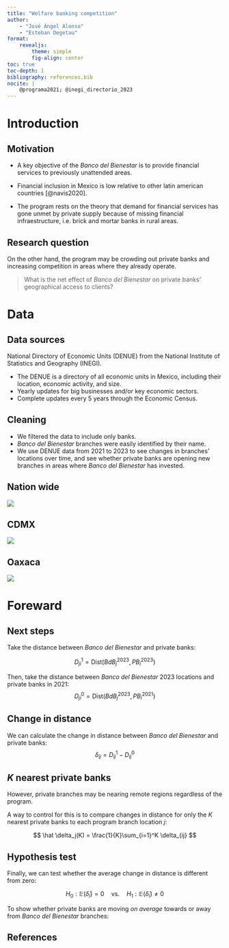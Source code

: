 ```yaml
---
title: "Welfare banking competition"
author:
    - "José Ángel Alonso"
    - "Esteban Degetau"
format: 
    revealjs:
        theme: simple
        fig-align: center
toc: true
toc-depth: 1
bibliography: references.bib
nocite: |
    @programa2021; @inegi_directorio_2023
---
```


# Introduction

## Motivation

-   A key objective of the *Banco del Bienestar* is to provide financial services to previously unattended areas.

-   Financial inclusion in Mexico is low relative to other latin american countries [@navis2020].

-   The program rests on the theory that demand for financial services has gone unmet by private supply because of missing financial infraestructure, i.e. brick and mortar banks in rural areas.

## Research question

On the other hand, the program may be crowding out private banks and increasing competition in areas where they already operate.

> What is the net effect of *Banco del Bienestar* on private banks' geographical access to clients?

# Data

## Data sources

National Directory of Economic Units (DENUE) from the National Institute of Statistics and Geography (INEGI).

-  The DENUE is a directory of all economic units in Mexico, including their location, economic activity, and size.
- Yearly updates for big businesses and/or key economic sectors.
- Complete updates every 5 years through the Economic Census.


## Cleaning

- We filtered the data to include only banks.
- *Banco del Bienestar* branches were easily identified by their name.
- We use DENUE data from 2021 to 2023 to see changes in branches' locations over time, and see whether private banks are opening new branches in areas where *Banco del Bienestar* has invested.

## Nation wide

![](figures/MXT.png){fig-align="center"}

## CDMX

![](figures/cdmx.png){fig-align="center"}

## Oaxaca

![](figures/oaxaca.png){fig-align="center"}

# Foreward

## Next steps

Take the distance between *Banco del Bienestar* and private banks:

$$
D_{ji}^1 = \text{Dist}(BdB_j^{2023}, PB_i^{2023})
$$

Then, take the distance between *Banco del Bienestar* 2023 locations and private banks in 2021:
$$
D_{ji}^0 = \text{Dist}(BdB_j^{2023}, PB_i^{2021})
$$

## Change in distance

We can calculate the change in distance between *Banco del Bienestar* and private banks:
$$
\delta_{ij} = D_{ij}^1 - D_{ij}^0
$$

## $K$ nearest private banks

However, private branches may be nearing remote regions regardless of the program. 

A way to control for this is to compare changes in distance for only the $K$ nearest private banks to each program branch location $j$:

$$
\hat \delta_j(K) = \frac{1}{K}\sum_{i=1}^K \delta_{ij}
$$

## Hypothesis test

Finally, we can test whether the average change in distance is different from zero:

$$
H_0: \mathbb E(\hat \delta_i)  = 0 \quad \text{vs.} \quad H_1: \mathbb E(\hat \delta_{i}) \neq 0
$$

To show whether private banks are moving *on average* towards or away from *Banco del Bienestar* branches:

## References

